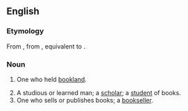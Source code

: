 {{also|Bookman}}
==English==

===Etymology===
From {{etyl|enm|en}} {{m|enm|bocman}}, from {{etyl|ang|en}} {{m|ang|bōcmann||bookman, a holder of bookland}}, equivalent to {{compound|en|book|man}}.

===Noun===
{{en-noun|bookmen}}

# {{lb|en|Old English law}} One who held [[bookland]].
# A studious or learned man; a [[scholar]]; a [[student]] of books.
# One who sells or publishes books; a [[bookseller]].